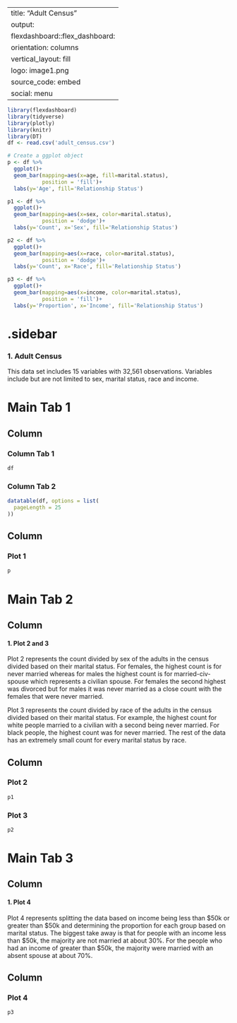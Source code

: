 

---
title: "Adult Census"
output: 
  flexdashboard::flex_dashboard:
    orientation: columns
    vertical_layout: fill
    logo: image1.png
    source_code: embed
    social: menu
---

```r
library(flexdashboard)
library(tidyverse)
library(plotly)
library(knitr)
library(DT)
df <- read.csv('adult_census.csv')

# Create a ggplot object
p <- df %>% 
  ggplot()+ 
  geom_bar(mapping=aes(x=age, fill=marital.status), 
           position = 'fill')+
  labs(y='Age', fill='Relationship Status')

p1 <- df %>% 
  ggplot()+ 
  geom_bar(mapping=aes(x=sex, color=marital.status),
           position = 'dodge')+
  labs(y='Count', x='Sex', fill='Relationship Status')

p2 <- df %>% 
  ggplot()+ 
  geom_bar(mapping=aes(x=race, color=marital.status),
           position = 'dodge')+
  labs(y='Count', x='Race', fill='Relationship Status')

p3 <- df %>% 
  ggplot()+ 
  geom_bar(mapping=aes(x=income, color=marital.status),
           position = 'fill')+
  labs(y='Proportion', x='Income', fill='Relationship Status')

```

{.sidebar}
=======================================================================

### 1. Adult Census

This data set includes 15 variables with 32,561 observations. Variables include but are not limited to sex, marital status, race and income. 


Main Tab 1
=======================================================================

Column {data-width=500, .tabset}
-----------------------------------------------------------------------

### Column Tab 1

```r
df
```


### Column Tab 2

```r
datatable(df, options = list(
  pageLength = 25
))
```


Column {data-width=500}
-----------------------------------------------------------------------

### Plot 1

```r
p
```


Main Tab 2
=======================================================================

Column {data-width=500}
-----------------------------------------------------------------------

#### 1. Plot 2 and 3


Plot 2 represents the count divided by sex of the adults in the census divided based on their marital status. For females, the highest count is for never married whereas for males the highest count is for married-civ-spouse which represents a civilian spouse. For females the second highest was divorced but for males it was never married as a close count with the females that were never married.

Plot 3 represents the count divided by race of the adults in the census divided based on their marital status. For example, the highest count for white people married to a civilian with a second being never married. For black people, the highest count was for never married. The rest of the data has an extremely small count for every marital status by race. 



Column {data-width=500}
-----------------------------------------------------------------------

### Plot 2

```r
p1
```

### Plot 3

```r
p2
```


Main Tab 3
=======================================================================

Column {data-width=500}
-----------------------------------------------------------------------

#### 1. Plot 4

Plot 4 represents splitting the data based on income being less than $50k or greater than $50k and determining the proportion for each group based on marital status. The biggest take away is that for people with an income less than $50k, the majority are not married at about 30%. For the people who had an income of greater than $50k, the majority were married with an absent spouse at about 70%. 



Column {data-width=500}
-----------------------------------------------------------------------

### Plot 4

```r
p3
```
